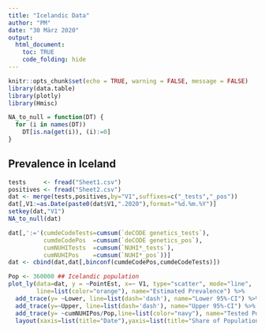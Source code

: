 ```yaml
---
title: "Icelandic Data"
author: "PM"
date: "30 März 2020"
output: 
  html_document:
    toc: TRUE
    code_folding: hide
---
```


```r
knitr::opts_chunk$set(echo = TRUE, warning = FALSE, message = FALSE)
library(data.table)
library(plotly)
library(Hmisc)

NA_to_null = function(DT) {
  for (i in names(DT))
    DT[is.na(get(i)), (i):=0]
}
```

## Prevalence in Iceland 

```r
tests     <- fread("Sheet1.csv")
positives <- fread("Sheet2.csv")
dat <- merge(tests,positives,by="V1",suffixes=c("_tests","_pos"))
dat[,V1:=as.Date(paste0(dat$V1,".2020"),format="%d.%m.%Y")]
setkey(dat,"V1")
NA_to_null(dat)

dat[,':='(cumdeCodeTests=cumsum(`deCODE genetics_tests`),
          cumdeCodePos  =cumsum(`deCODE genetics_pos`),
          cumNUHITests  =cumsum(`NUHI*_tests`),
          cumNUHIPos    =cumsum(`NUHI*_pos`))]
dat <- cbind(dat,dat[,binconf(cumdeCodePos,cumdeCodeTests)])

Pop <- 360000 ## Icelandic population
plot_ly(data=dat, y = ~PointEst, x=~ V1, type="scatter", mode="line",
        line=list(color="orange"), name="Estimated Prevalence") %>%
  add_trace(y= ~Lower, line=list(dash='dash'), name="Lower 95%-CI") %>%
  add_trace(y=~Upper, line=list(dash='dash'), name="Upper 95%-CI") %>%
  add_trace(y= ~cumNUHIPos/Pop,line=list(color="navy"), name="Tested Positive") %>%
  layout(xaxis=list(title="Date"),yaxis=list(title="Share of Population"))
  
```

